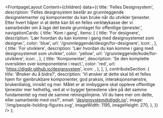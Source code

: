 
<Meta
  title='Velkommen'
  description='Velkommen til Felles designsystem. Her vil du finne grunnleggende designelementer og komponenter du kan bruke når du utvikler tjenester'
/>

  <FrontpageLayout
    Content={children}
    data={{
      title: 'Felles Designsystem',
      description:
        'Felles designsystem består av grunnleggende designelementer og komponenter du kan bruke når du utvikler tjenester. Etter hvert håper vi at dette kan bli en felles verktøykasse der vi samarbeider om å lage det beste grunnlaget for offentlige tjenester.',
      navigationCards: {
        title: 'Kom i gang',
        items: [
          {
            title: 'For designere',
            description:
              'Lær hvordan du kan komme i gang med designsystemet som designer.',
            color: 'blue',
            url: '/grunnleggende/design/for-designere',
            icon: <ImageIcon fontSize={34} />,
          },
          {
            title: 'For utviklere',
            description:
              'Lær hvordan du kan komme i gang med designsystemet som utvikler',
            color: 'yellow',
            url: '/grunnleggende/kode/for-utviklere',
            icon: <WrenchIcon fontSize={36} />,
          },
          {
            title: 'Komponenter',
            description:
              'Se den komplette oversikten over komponentene i react.',
            color: 'red',
            url: 'https://digdir.github.io/designsystem',
            icon: <ComponentIcon fontSize={34} />,
          },
        ],
      },
      contributeSection: {
        title: 'Ønsker du å bidra?',
        description:
          'Vi ønsker at dette skal bli et felles hjem for gjenbrukbare komponenter, god praksis, interaksjonsmønstre, brukerdialog, innsikt og mer. Målet er at innbyggere skal oppleve offentlige tjenester mer helhetlig, ved at vi bygger tjenestene våre på det samme fundamentet og med de samme retningslinjene. Vil du høre mer om dette, eller samarbeide med oss?',
        email: 'designsystem@digdir.no',
        image: '/img/people-holding-figures.svg',
        imageWidth: 1195,
        imageHeight: 270,
      },
    }}
  />
);
